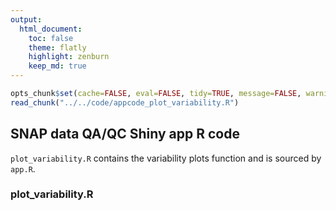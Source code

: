 ```yaml
---
output:
  html_document:
    toc: false
    theme: flatly
    highlight: zenburn
    keep_md: true
---
```


```r
opts_chunk$set(cache=FALSE, eval=FALSE, tidy=TRUE, message=FALSE, warning=FALSE)
read_chunk("../../code/appcode_plot_variability.R")
```

##
##
## SNAP data QA/QC Shiny app R code

`plot_variability.R` contains the variability plots function and is sourced by `app.R`.

### plot_variability.R

```r
```
